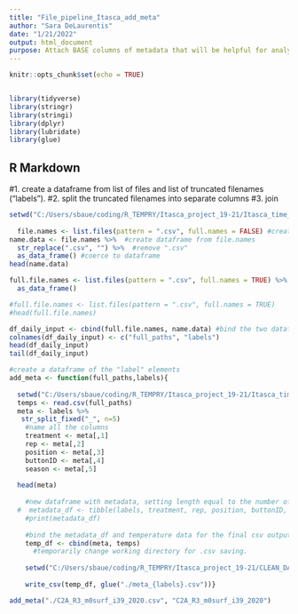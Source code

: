 ```yaml
---
title: "File_pipeline_Itasca_add_meta"
author: "Sara DeLaurentis"
date: "1/21/2022"
output: html_document
purpose: Attach BASE columns of metadata that will be helpful for analysis.
---
```


```r
knitr::opts_chunk$set(echo = TRUE)


library(tidyverse)
library(stringr)
library(stringi)
library(dplyr)
library(lubridate)
library(glue)

```

## R Markdown

#1. create a dataframe from list of files and list of truncated filenames ("labels").
#2. split the truncated filenames into separate columns
#3. join
```r

setwd("C:/Users/sbaue/coding/R_TEMPRY/Itasca_project_19-21/Itasca_time_series_analysis")
  
  file.names <- list.files(pattern = ".csv", full.names = FALSE) #create list of .csv files
name.data <- file.names %>%  #create dataframe from file.names
  str_replace(".csv", "") %>%  #remove ".csv"
  as_data_frame() #coerce to dataframe
head(name.data)

full.file.names <- list.files(pattern = ".csv", full.names = TRUE) %>% #create dataframe out of list of full file names.
  as_data_frame()

#full.file.names <- list.files(pattern = ".csv", full.names = TRUE) 
#head(full.file.names)

df_daily_input <- cbind(full.file.names, name.data) #bind the two dataframes together
colnames(df_daily_input) <- c("full_paths", "labels")
head(df_daily_input)
tail(df_daily_input)

#create a dataframe of the "label" elements
add_meta <- function(full_paths,labels){
  
  setwd("C:/Users/sbaue/coding/R_TEMPRY/Itasca_project_19-21/Itasca_time_series_analysis")
  temps <- read.csv(full_paths)
  meta <- labels %>%    
   str_split_fixed("_", n=5)
    #name all the columns
    treatment <- meta[,1]
    rep <- meta[,2]
    position <- meta[,3]
    buttonID <- meta[,4]
    season <- meta[,5]
    
  head(meta)
    
    #new dataframe with metadata, setting length equal to the number of rows in the temp_intA, longdate column:
  #  metadata_df <- tibble(labels, treatment, rep, position, buttonID, year, .rows = length(temp_intA$longdate))
    #print(metadata_df)
    
    #bind the metadata_df and temperature data for the final csv output.
    temp_df <- cbind(meta, temps)
      #temporarily change working directory for .csv saving.
    
    setwd("C:/Users/sbaue/coding/R_TEMPRY/Itasca_project_19-21/CLEAN_DATA_with_meta")
  
    write_csv(temp_df, glue("./meta_{labels}.csv"))}

add_meta("./C2A_R3_m0surf_i39_2020.csv", "C2A_R3_m0surf_i39_2020")


```


```r



```